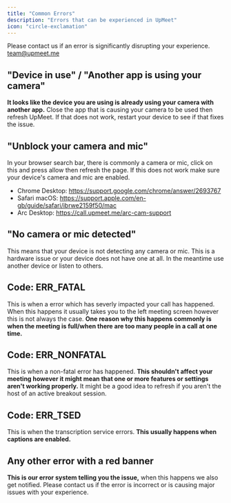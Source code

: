 ```yaml
---
title: "Common Errors"
description: "Errors that can be experienced in UpMeet"
icon: "circle-exclamation"
---
```


<Note>Please contact us if an error is significantly disrupting your experience. team@upmeet.me</Note>

## "Device in use" / "Another app is using your camera"
**It looks like the device you are using is already using your camera with another
app.** Close the app that is causing your camera to be used then refresh UpMeet.
If that does not work, restart your device to see if that fixes the issue.

## "Unblock your camera and mic"
In your browser search bar, there is commonly a camera or mic, click on this and
press allow then refresh the page. If this does not work make sure your device's
camera and mic are enabled.
- Chrome Desktop: https://support.google.com/chrome/answer/2693767
- Safari macOS: https://support.apple.com/en-gb/guide/safari/ibrwe2159f50/mac
- Arc Desktop: https://call.upmeet.me/arc-cam-support

## "No camera or mic detected"
This means that your device is not detecting any camera or mic. This is a
hardware issue or your device does not have one at all. In the meantime use
another device or listen to others.

## Code: ERR_FATAL
This is when a error which has severly impacted your call has happened. When this happens it usually takes you to the left meeting screen however this is not always the case.
**One reason why this happens commonly is when the meeting is full/when there are too many people in a call at one time.**

## Code: ERR_NONFATAL
This is when a non-fatal error has happened. **This shouldn't affect your meeting however it might mean that one or more features or settings aren't working properly.** It might be a good idea to refresh if you aren't the host of an active breakout session.

## Code: ERR_TSED
This is when the transcription service errors. **This usually happens when captions are enabled.**

## Any other error with a red banner
**This is our error system telling you the issue,** when this happens we also get notified. Please contact us if the error is incorrect or is causing major issues with your experience.
